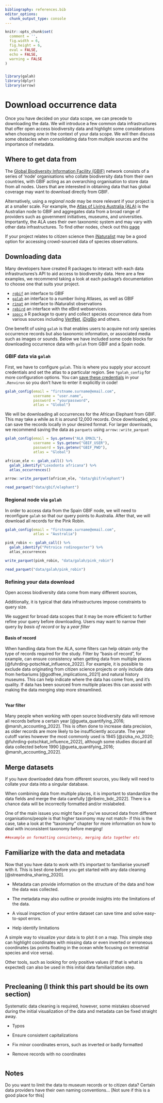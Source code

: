```yaml
---
bibliography: references.bib
editor_options: 
  chunk_output_type: console
---
```

```r

knitr::opts_chunk$set(
  comment = '', 
  fig.width = 6, 
  fig.height = 6,
  eval = FALSE,
  echo = FALSE,
  warning = FALSE
)


library(galah)
library(dplyr)
library(arrow)
```

# Download occurrence data {#sec-download-data} 

Once you have decided on your data scope, we can precede to downloading the data. We will introduce a few common data infrastructures that offer open access biodiversity data and highlight some considerations when choosing one in the context of your data scope. We will then discuss some obstacles when consolidating data from multiple sources and the importance of metadata. 

## Where to get data from

The [Global Biodiversity Information Facility (GBIF)](https://www.gbif.org/) network consists of a series of ‘node’ organisations who collate biodiversity data from their own countries, with GBIF acting as an overarching organisation to store data from all nodes. Users that are interested in obtaining data that has global coverage may want to download directly from GBIF. 

Alternatively, using a *regional node* may be more relevant if your project is at a smaller scale. For example, the [Atlas of Living Australia (ALA)](www.ala.org.au) is the Australian node to GBIF and aggregates data from a broad range of providers such as government initiatives, museums, and universities. Importantly, the ALA uses their own taxonomic system and may vary with other data infrastructures. To find other nodes, check out this [page](https://www.gbif.org/the-gbif-network)

If your project relates to citizen science then [iNaturalist](https://www.inaturalist.org/) may be a good option for accessing crowd-sourced data of species observations.


## Downloading data

Many developers have created R packages to interact with each data infrastructures's API to aid access to biodiversity data. Here are a few examples, we recommend taking a look at each package's documentation to choose one that suits your project. 

- [`rgbif`](https://docs.ropensci.org/rgbif/) an interface to GBIF
- [`galah`](https://galah.ala.org.au/index.html)  an interface to a number living Atlases, as well as GBIF
- [`rinat`](https://docs.ropensci.org/rinat/) an interface to iNaturalist observations
- [`rebird`](https://docs.ropensci.org/rebird/) an interface with the eBird webservices.
- [`spocc`](https://docs.ropensci.org/spocc/) a R package to query and collect species occurrence data from various sources including [VertNet](https://github.com/ropensci/rvertnet), [iDigBio](http://www.idigbio.org/) and others.

One benefit of using `galah` is that enables users to acquire not only species occurrence records but also taxonomic information, or associated media such as images or sounds. Below we have included some code blocks for downloading occurrence data with `galah` from GBIF and a Spain node.

### GBIF data via `galah`

First, we have to configure `galah`. This is where you supply your account credentials and set the atlas to a particular region. See `?galah_config` for more configuration options. You can [save these credentials](https://docs.ropensci.org/rgbif/articles/gbif_credentials.html) in your `.Renviron` so you don't have to enter it explicitly in code! 

```r
galah_config(email = "firstname.surname@email.com",
             username = "user.name",
             password = "yourpassword",
             atlas = "Global")

```
We will be downloading all occurrences for the African Elephant from GBIF. This may take a while as it is around 12,000 records. Once downloaded, you can save the records locally in your desired format. For larger downloads, we recommend saving the data as `parquets` using `arrow::write_parquet`

```r
galah_config(email = Sys.getenv("ALA_EMAIL"),
             username = Sys.getenv("GBIF_USER"),
             password = Sys.getenv("GBIF_PWD"),
             atlas = "Global")

african_ele <- galah_call() %>% 
  galah_identify("Loxodonta africana") %>% 
  atlas_occurrences()

arrow::write_parquet(african_ele, "data/gbif/elephant")
```

```r
read_parquet("data/gbif/elephant")
```

### Regional node via `galah`

In order to access data from the Spain GBIF node, we will need to reconfigure `galah` so that our query points to Australia. After that, we will download all records for the Pink Robin.

```r
galah_config(email = "firstname.surname@email.com", 
             atlas = "Australia")

pink_robin <- galah_call() %>% 
  galah_identify("Petroica rodinogaster") %>% 
  atlas_occurrences

write_parquet(pink_robin, "data/galah/pink_robin")
```

```r
read_parquet("data/galah/pink_robin")
```





### Refining your data download

Open access biodiversity data come from many different sources, 

Additionally, it is typical that data infrastructures impose constraints to query size.

We suggest for broad data scopes that it may be more efficient to further refine your query before downloading. Users may want to narrow their query by *basis of record* or by a *year filter* 

#### Basis of record

When handling data from the ALA, some filters can help obtain only the type of records required for the study. Filter by "basis of record", for example, can ensure consistency when getting data from multiple places [@fuhrding-potschkat_influence_2022]. For example, it is possible to exclude data originating from citizen science projects or only include data from herbariums [@godfree_implications_2021] and natural history museums. This can help indicate where the data has come from, and it's quality. If data has been sourced from multiple places this can assist with making the data merging step more streamlined.

```r

```

#### Year filter



Many people when working with open source biodiversity data will remove all records before a certain year [@gueta_quantifying_2016; @marsh_accounting_2022]. This is often done to increase data precision, as older records are more likely to be insufficiently accurate. The year cutoff varies however the most commonly used is 1945 [@zizka_no_2020; @fuhrding-potschkat_influence_2022], although some studies discard all data collected before 1990 [@gueta_quantifying_2016; @marsh_accounting_2022].

## Merge datasets

If you have downloaded data from different sources, you likely will need to collate your data into a singular database.

When combining data from multiple places, it is important to standardize the data fields and merge the data carefully [@ribeiro_bdc_2022]. There is a chance data will be incorrectly formatted and/or mislabeled.

One of the main issues you might face if you've sourced data from different organisations/people is that higher taxonomy may not match- if this is the case, take a look at the "taxonomy" chapter for more information on how to deal with inconsistent taxonomy before merging!


```r
##example on formatting consistency, merging data together etc
```

## Familiarize with the data and metadata

Now that you have data to work with it's important to familiarise yourself with it. This is best done before you get started with any data cleaning [@streamdna_sharing_2020].

-   Metadata can provide information on the structure of the data and how the data was collected.

-   The metadata may also outline or provide insights into the limitations of the data.

-   A visual inspection of your entire dataset can save time and solve easy-to-spot errors.

-   Help identify limitations

A simple way to visualize your data is to plot it on a map. This simple step can highlight coordinates with missing data or even inverted or erroneous coordinates (as points floating in the ocean while focusing on terrestrial species and vice versa).

Other tools, such as looking for only positive values (if that is what is expected) can also be used in this initial data familiarization step.

```r

```

## Precleaning (I think this part should be its own section)

Systematic data cleaning is required, however, some mistakes observed during the initial visualization of the data and metadata can be fixed straight away.

-   Typos

-   Ensure consistent capitalizations

-   Fix minor coordinates errors, such as inverted or badly formatted

-   Remove records with no coordinates

```r

```

## Notes 

Do you want to limit the data to museum records or to citizen data? Certain data providers have their own naming conventions... [Not sure if this is a good place for this]
